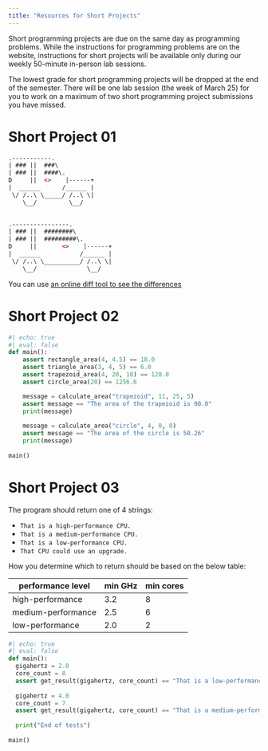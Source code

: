 ```yaml
---
title: "Resources for Short Projects"
---
```


Short programming projects are due on the same day as programming problems. While the instructions for programming problems are on the website, instructions for short projects will be available only during our weekly 50-minute in-person lab sessions. 

The lowest grade for short programming projects will be dropped at the end of the semester. There will be one lab session (the week of March 25) for you to work on a maximum of two short programming project submissions you have missed.

# Short Project 01

```html
.-----------.
| ### ||  ###\
| ### ||  ####\.
D     ||  <>    |------+
|  ______      /______ |
 \/ /..\ \_____/ /..\ \|
    \__/         \__/
  

.----------------.
| ### ||  ########\
| ### ||  #########\.
D     ||       <>    |------+
|  ______           /______ |
 \/ /..\ \__________/ /..\ \|
    \__/              \__/
```

You can use [an online diff tool to see the differences](https://www.diffchecker.com/osXlvMhn/)

# Short Project 02

```python
#| echo: true
#| eval: false
def main():
    assert rectangle_area(4, 4.5) == 18.0
    assert triangle_area(3, 4, 5) == 6.0
    assert trapezoid_area(4, 20, 10) == 120.0
    assert circle_area(20) == 1256.6

    message = calculate_area("trapezoid", 11, 25, 5)
    assert message == "The area of the trapezoid is 90.0"
    print(message)
    
    message = calculate_area("circle", 4, 0, 0)
    assert message == "The area of the circle is 50.26"
    print(message)
  
main()
```

# Short Project 03

The program should return one of 4 strings:

* `That is a high-performance CPU.`
* `That is a medium-performance CPU.`
* `That is a low-performance CPU.`
* `That CPU could use an upgrade.`

How you determine which to return should be based on the below table:

| performance level  | min GHz  | min cores  |
|---|---|---|
| high-performance  |  3.2 | 8  |
| medium-performance  |  2.5 | 6  |
| low-performance  | 2.0  |  2 |

```python
#| echo: true
#| eval: false
def main():
  gigahertz = 2.0
  core_count = 8
  assert get_result(gigahertz, core_count) == "That is a low-performance CPU."
  
  gigahertz = 4.0
  core_count = 7
  assert get_result(gigahertz, core_count) == "That is a medium-performance CPU."
  
  print("End of tests")
  
main()
```
